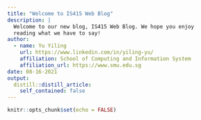 ```yaml
---
title: "Welcome to IS415 Web Blog"
description: |
  Welcome to our new blog, IS415 Web Blog. We hope you enjoy 
  reading what we have to say!
author:
  - name: Yu Yiling 
    url: https://www.linkedin.com/in/yiling-yu/
    affiliation: School of Computing and Information System
    affiliation_url: https://www.smu.edu.sg 
date: 08-16-2021
output:
  distill::distill_article:
    self_contained: false
---
```


```r
knitr::opts_chunk$set(echo = FALSE)
```

